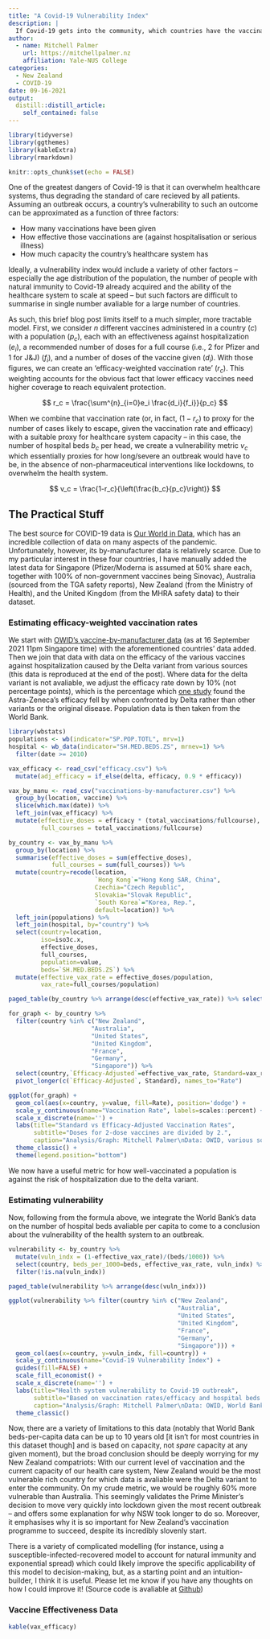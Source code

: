 ```yaml
---
title: "A Covid-19 Vulnerability Index"
description: |
  If Covid-19 gets into the community, which countries have the vaccinations and health system capacity to handle it
author:
  - name: Mitchell Palmer
    url: https://mitchellpalmer.nz
    affiliation: Yale-NUS College
categories:
  - New Zealand
  - COVID-19
date: 09-16-2021
output:
  distill::distill_article:
    self_contained: false
---
```



```r
library(tidyverse)
library(ggthemes)
library(kableExtra)
library(rmarkdown)

knitr::opts_chunk$set(echo = FALSE)
```

One of the greatest dangers of Covid-19 is that it can overwhelm healthcare systems, thus degrading the standard of care recieved by all patients. Assuming an outbreak occurs, a country's vulnerability to such an outcome can be approximated as a function of three factors:

- How many vaccinations have been given
- How effective those vaccinations are (against hospitalisation or serious illness)
- How much capacity the country's healthcare system has

Ideally, a vulnerability index would include a variety of other factors -- especially the age distribution of the population, the number of people with natural immunity to Covid-19 already acquired and the ability of the healthcare system to scale at speed -- but such factors are difficult to summarise in single number avaliable for a large number of countries.

As such, this brief blog post limits itself to a much simpler, more tractable model. First, we consider $n$ different vaccines administered in a country ($c$) with a population ($p_c$), each with an effectiveness against hospitalization ($e_i$), a recommended number of doses for a full course (i.e., 2 for Pfizer and 1 for J&J) ($f_i$), and  a number of doses of the vaccine given ($d_i$). With those figures, we can create an 'efficacy-weighted vaccination rate' ($r_c$). This weighting accounts for the obvious fact that lower efficacy vaccines need higher coverage to reach equivalent protection.

$$
r_c = \frac{\sum^{n}_{i=0}e_i \frac{d_i}{f_i}}{p_c}
$$

When we combine that vaccination rate (or, in fact, $(1-r_c)$ to proxy for the number of cases likely to escape, given the vaccination rate and efficacy) with a suitable proxy for healthcare system capacity -- in this case, the number of hospital beds $b_c$ per head, we create a vulnerability metric $v_c$ which essentially proxies for how long/severe an outbreak would have to be, in the absence of non-pharmaceutical interventions like lockdowns, to overwhelm the health system.

$$
v_c = \frac{1-r_c}{\left(\frac{b_c}{p_c}\right)}
$$

## The Practical Stuff
The best source for COVID-19 data is [Our World in Data](https://ourworldindata.org/), which has an incredible collection of data on many aspects of the pandemic. Unfortunately, however, its by-manufacturer data is relatively scarce. Due to my particular interest in these four countries, I have manually added the latest data for Singapore (Pfizer/Moderna is assumed at 50% share each, together with 100% of non-government vaccines being Sinovac), Australia (sourced from the TGA safety reports), New Zealand (from the Ministry of Health), and the United Kingdom (from the MHRA safety data) to their dataset.

### Estimating efficacy-weighted vaccination rates
We start with [OWID's vaccine-by-manufacturer data](https://github.com/owid/covid-19-data/blob/master/public/data/vaccinations/vaccinations-by-manufacturer.csv) (as at 16 September 2021 11pm Singapore time) with the aforementioned countries' data added. Then we join that data with data on the efficacy of the various vaccines against hospitalization caused by the Delta variant from various sources (this data is reproduced at the end of the post). Where data for the delta variant is not avaliable, we adjust the efficacy rate down by 10% (not percentage points), which is the percentage which [one study](https://www.nejm.org/doi/full/10.1056/nejmoa2108891) found the Astra-Zeneca's efficacy fell by when confronted by Delta rather than other variants or the original disease. Population data is then taken from the World Bank.

```r
library(wbstats)
populations <- wb(indicator="SP.POP.TOTL", mrv=1)
hospital <- wb_data(indicator="SH.MED.BEDS.ZS", mrnev=1) %>%
  filter(date >= 2010)

vax_efficacy <- read_csv("efficacy.csv") %>%
  mutate(adj_efficacy = if_else(delta, efficacy, 0.9 * efficacy))

vax_by_manu <- read_csv("vaccinations-by-manufacturer.csv") %>%
  group_by(location, vaccine) %>%
  slice(which.max(date)) %>%
  left_join(vax_efficacy) %>%
  mutate(effective_doses = efficacy * (total_vaccinations/fullcourse),
         full_courses = total_vaccinations/fullcourse)

by_country <- vax_by_manu %>%
  group_by(location) %>%
  summarise(effective_doses = sum(effective_doses),
            full_courses = sum(full_courses)) %>%
  mutate(country=recode(location,
                        `Hong Kong`="Hong Kong SAR, China",
                        Czechia="Czech Republic",
                        Slovakia="Slovak Republic",
                        `South Korea`="Korea, Rep.", 
                        default=location)) %>%
  left_join(populations) %>%
  left_join(hospital, by="country") %>%
  select(country=location,
         iso=iso3c.x,
         effective_doses,
         full_courses,
         population=value,
         beds=`SH.MED.BEDS.ZS`) %>%
  mutate(effective_vax_rate = effective_doses/population,
         vax_rate=full_courses/population)

paged_table(by_country %>% arrange(desc(effective_vax_rate)) %>% select(country, effective_vax_rate, vax_rate))
```

```r
for_graph <- by_country %>% 
  filter(country %in% c("New Zealand",
                       "Australia",
                       "United States",
                       "United Kingdom",
                       "France",
                       "Germany",
                       "Singapore")) %>%
  select(country,`Efficacy-Adjusted`=effective_vax_rate, Standard=vax_rate) %>%
  pivot_longer(c(`Efficacy-Adjusted`, Standard), names_to="Rate")

ggplot(for_graph) +
  geom_col(aes(x=country, y=value, fill=Rate), position='dodge') +
  scale_y_continuous(name="Vaccination Rate", labels=scales::percent) + 
  scale_x_discrete(name='') +
  labs(title="Standard vs Efficacy-Adjusted Vaccination Rates",
       subtitle="Doses for 2-dose vaccines are divided by 2.",
       caption="Analysis/Graph: Mitchell Palmer\nData: OWID, various sources") +
  theme_classic() +
  theme(legend.position="bottom")

```


We now have a useful metric for how well-vaccinated a population is against the risk of hospitalization due to the delta variant. 

### Estimating vulnerability

Now, following from the formula above, we integrate the World Bank's data on the number of hospital beds avaliable per capita to come to a conclusion about the vulnerability of the health system to an outbreak.

```r
vulnerability <- by_country %>%
  mutate(vuln_indx = (1-effective_vax_rate)/(beds/1000)) %>%
  select(country, beds_per_1000=beds, effective_vax_rate, vuln_indx) %>%
  filter(!is.na(vuln_indx))

paged_table(vulnerability %>% arrange(desc(vuln_indx)))
```

```r
ggplot(vulnerability %>% filter(country %in% c("New Zealand",
                                               "Australia",
                                               "United States",
                                               "United Kingdom",
                                               "France",
                                               "Germany",
                                               "Singapore"))) +
  geom_col(aes(x=country, y=vuln_indx, fill=country)) +
  scale_y_continuous(name="Covid-19 Vulnerability Index") + 
  guides(fill=FALSE) +
  scale_fill_economist() +
  scale_x_discrete(name='') +
  labs(title="Health system vulnerability to Covid-19 outbreak",
       subtitle="Based on vaccination rates/efficacy and hospital beds per capita",
       caption="Analysis/Graph: Mitchell Palmer\nData: OWID, World Bank") +
  theme_classic()
```


Now, there are a variety of limitations to this data (notably that World Bank beds-per-capita data can be up to 10 years old [it isn't for most countries in this dataset though] and is based on capacity, not *spare* capacity at any given moment), but the broad conclusion should be deeply worrying for my New Zealand compatriots: With our current level of vaccination and the current capacity of our health care system, New Zealand would be the most vulnerable rich country for which data is avaliable were the Delta variant to enter the community. On my crude metric, we would be roughly 60% more vulnerable than Australia. This seemingly validates the Prime Minister's decision to move very quickly into lockdown given the most recent outbreak -- and offers some explanation for why NSW took longer to do so. Moreover, it emphasises why it is so important for New Zealand's vaccination programme to succeed, despite its incredibly slovenly start.

There is a variety of complicated modelling (for instance, using a susceptible-infected-recovered model to account for natural immunity and exponential spread) which could likely improve the specific applicability of this model to decision-making, but, as a starting point and an intuition-builder, I think it is useful. Please let me know if you have any thoughts on how I could improve it! (Source code is avaliable at [Github](https://github.com/mitchellpalmer/mitchellpalmer.github.io/blob/master/_posts/2021-09-16-covid-19-vulnerability-index/covid-19-vulnerability-index.Rmd))

### Vaccine Effectiveness Data
```r
kable(vax_efficacy)
```



